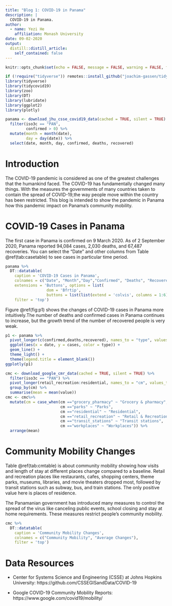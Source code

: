 ```yaml
---
title: "Blog 1: COVID-19 in Panama"
description: |
  COVID-19 in Panama.
author:
  - name: Yezi He
    affiliation: Monash University
date: 09-02-2020
output:
  distill::distill_article:
    self_contained: false
---
```


```r
knitr::opts_chunk$set(echo = FALSE, message = FALSE, warning = FALSE, fig.align = 'center')
```

```r
if (!require("tidyverse")) remotes::install_github("joachim-gassen/tidycovid19")
library(tidyverse)
library(tidycovid19)
library(zoo)
library(DT)
library(lubridate)
library(ggplot2)
library(plotly)
```

```r
panama <- download_jhu_csse_covid19_data(cached = TRUE, silent = TRUE) %>%
  filter(iso3c == "PAN",
         confirmed > 0) %>%
  mutate(month = month(date),
         day = day(date)) %>%
  select(date, month, day, confirmed, deaths, recovered) 
```

# Introduction

The COVID-19 pandemic is considered as one of the greatest challenges that the humankind faced. The COVID-19 has fundamentally changed many things. With the measures the governments of many countries taken to contain the spread of COVID-19,the way people move within the country has been restricted. This blog is intended to show the pandemic in Panama how this pandemic impact on Panama's community mobility.

# COVID-19 Cases in Panama

The first case in Panama is confirmed on 9 March 2020. As of 2 September 2020, Panama reported 94,084 cases, 2,030 deaths, and 67,487 recoveries. You can select the "Date" and other columns from Table \@ref(tab:casetable) to see cases in particular time period.

```r
panama %>%
  DT::datatable(
    caption = 'COVID-19 Cases in Panama',
    colnames = c("Date", "Month","Day","Confirmed", "Deaths", "Recovered"),
    extensions = 'Buttons', options = list(
                  dom = 'Bfrtip',
                  buttons = list(list(extend = 'colvis', columns = 1:6))),
    filter = 'top')
```
Figure \@ref(fig:p1) shows the changes of COVID-19 cases in Panama more intuitively.The number of deaths and confirmed cases in Panama continues to increase, but the growth trend of the number of recovered people is very weak.

```r
p1 <- panama %>%
  pivot_longer(c(confirmed,deaths,recovered), names_to = "type", values_to = "cases") %>%
  ggplot(aes(x = date, y = cases, color = type)) +
  geom_line() +
  theme_light() +
  theme(legend.title = element_blank())
ggplotly(p1)
```


```r
cmc <- download_google_cmr_data(cached = TRUE, silent = TRUE) %>%
  filter(iso3c == "PAN") %>%
  pivot_longer(retail_recreation:residential, names_to = "cm", values_to = "value") %>%
  group_by(cm) %>%
  summarise(mean = mean(value)) 
cmc <- cmc%>%
  mutate(cm = case_when(cm =="grocery_pharmacy" ~ "Grocery & pharmacy",
                        cm =="parks" ~ "Parks",
                        cm =="residential" ~ "Residential",
                        cm =="retail_recreation" ~ "Retail & Recreation",
                        cm =="transit_stations" ~ "Transit stations",
                        cm =="workplaces" ~ "Workplaces")) %>%
  arrange(mean)
```

# Community Mobility Changes

Table \@ref(tab:cmtable) is about community mobility showing how visits and length of stay at different places change compared to a baseline. Retail and recreation places like restaurants, cafes, shopping centers, theme parks, museums, libraries, and movie theaters dropped most, followed by transit stations such as subway, bus, and train stations. The only positive value here is places of residence.

The Panamanian government has introduced many measures to control the spread of the virus like canceling public events, school closing and stay at home requirements. These measures restrict people's community mobility.


```r
cmc %>%
  DT::datatable(
    caption = 'Community Mobility Changes',
    colnames = c("Community Mobility", "Average Changes"),
    filter = 'top')
```
# Data Resources

* Center for Systems Science and Engineering (CSSE) at Johns Hopkins University: https://github.com/CSSEGISandData/COVID-19

* Google COVID-19 Community Mobility Reports: https://www.google.com/covid19/mobility/